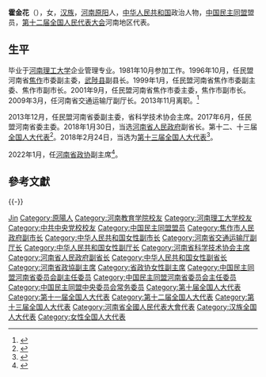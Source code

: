 '''霍金花'''（{{bd|1962年|3月||catIdx=Huo霍}}），女，[[汉族|汉族]]，[[河南|河南]][[原阳|原阳]]人，[[中华人民共和国|中华人民共和国]]政治人物，[[中国民主同盟|中国民主同盟]]盟员，[[第十二届全国人民代表大会|第十二届全国人民代表大会]]河南地区代表。

== 生平 ==
毕业于[[河南理工大学|河南理工大学]]企业管理专业。1981年10月参加工作。1996年10月，任民盟河南省[[焦作|焦作]]市委副主委，[[武陟县|武陟县]]副县长。1999年1月，任民盟河南省焦作市委副主委、焦作市副市长。2001年9月，任民盟河南省焦作市委主委，焦作市副市长。2009年3月，任河南省交通运输厅副厅长。2013年11月离职。<ref>{{cite news |title=河南任免张改平、霍金花、郭浩、唐远游、梁铁山等职务 |url=http://district.ce.cn/newarea/sddy/201311/19/t20131119_1772320.shtml |accessdate=2022-01-17 |work=中国经济网 |archive-date=2022-01-17 |archive-url=https://web.archive.org/web/20220117034140/http://district.ce.cn/newarea/sddy/201311/19/t20131119_1772320.shtml |dead-url=no }}</ref>

2013年12月，任民盟河南省委副主委，省科学技术协会主席。2017年6月，任民盟河南省委主委。2018年1月30日，当选[[河南省人民政府|河南省人民政府]]副省长。第十二、十三届[[全国人大代表|全国人大代表]]<ref>{{cite news|title=全国人大代表信息-霍金花|url= http://210.82.31.1:8084/delegate/viewDelegate.action?dbid=121522|accessdate=2013-04-05|newspaper=全国人大网|archive-url=https://web.archive.org/web/20140505034930/http://www.npc.gov.cn/delegate/viewDelegate.action?dbid=121522|archive-date=2014-05-05|dead-url=yes}}</ref>。2018年2月24日，当选为[[第十三届全国人大代表|第十三届全国人大代表]]<ref>{{Cite web|title=（受权发布）中华人民共和国第十三届全国人民代表大会代表名单-中新网|url=http://www.chinanews.com/gn/2018/02-25/8453959.shtml|accessdate=2021-02-13|work=中新网|archive-date=2018-02-27|archive-url=https://web.archive.org/web/20180227031724/http://www.chinanews.com/gn/2018/02-25/8453959.shtml|dead-url=no}}</ref>。

2022年1月，任[[河南省政协|河南省政协]]副主席<ref>{{Cite web|title=戴柏华、霍金花获补选为河南省政协副主席|url=https://news.sina.com.cn/c/2022-01-08/doc-ikyamrmz3946512.shtml|access-date=2022-01-09|date=2022-01-08|last=|work=澎湃新闻|archive-date=2022-01-09|archive-url=https://web.archive.org/web/20220109130628/https://news.sina.com.cn/c/2022-01-08/doc-ikyamrmz3946512.shtml|dead-url=no}}</ref>。

== 參考文獻 ==
{{reflist}}

{{-}}
{{start box}}
{{s-ppo|{{PRC}}[[民主党派|民主党派]]}}
{{s-before|[[储亚平|储亚平]]}}
{{s-title|[[中国民主同盟河南省委员会|中国民主同盟河南省委员会]]主任委员|2017年6月－}}
{{s-vac}}
{{s-civ}}
{{s-before|[[李建中_(1955年)|李建中]]}}
{{s-title|[[河南省科学技术协会|河南省科学技术协会]]主席|2013年12月－2018年3月}}
{{s-after|[[曹奎|曹奎]]}}
{{end box}}
{{河南省领导人}}
{{中国民主同盟第十二届中央委员会}}
{{Authority control}}
{{DEFAULTSORT:Huo霍}}
[[Category:霍姓|Jin]]
[[Category:原陽人|Category:原陽人]]
[[Category:河南教育学院校友|Category:河南教育学院校友]]
[[Category:河南理工大学校友|Category:河南理工大学校友]]
[[Category:中共中央党校校友|Category:中共中央党校校友]]
[[Category:中国民主同盟盟员|Category:中国民主同盟盟员]]
[[Category:焦作市人民政府副市长|Category:焦作市人民政府副市长]]
[[Category:中华人民共和国女性副市长|Category:中华人民共和国女性副市长]]
[[Category:河南省交通运输厅副厅长|Category:河南省交通运输厅副厅长]]
[[Category:中华人民共和国女性副厅长|Category:中华人民共和国女性副厅长]]
[[Category:河南省科学技术协会主席|Category:河南省科学技术协会主席]]
[[Category:河南省人民政府副省长|Category:河南省人民政府副省长]]
[[Category:中华人民共和国女性副省长|Category:中华人民共和国女性副省长]]
[[Category:河南省政協副主席|Category:河南省政協副主席]]
[[Category:省政协女性副主席|Category:省政协女性副主席]]
[[Category:中国民主同盟河南省委员会副主任委员|Category:中国民主同盟河南省委员会副主任委员]]
[[Category:中国民主同盟河南省委员会主任委员|Category:中国民主同盟河南省委员会主任委员]]
[[Category:中国民主同盟中央委员会常务委员|Category:中国民主同盟中央委员会常务委员]]
[[Category:第十届全国人大代表|Category:第十届全国人大代表]]
[[Category:第十一届全国人大代表|Category:第十一届全国人大代表]]
[[Category:第十二届全国人大代表|Category:第十二届全国人大代表]]
[[Category:第十三届全国人大代表|Category:第十三届全国人大代表]]
[[Category:河南省全國人民代表大會代表|Category:河南省全國人民代表大會代表]]
[[Category:汉族全国人大代表|Category:汉族全国人大代表]]
[[Category:女性全国人大代表|Category:女性全国人大代表]]